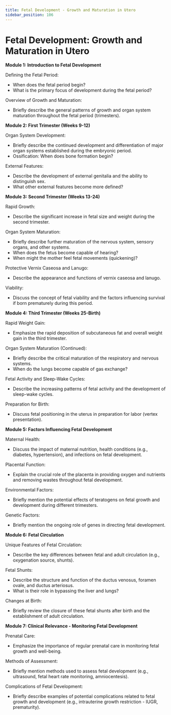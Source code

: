 ```yaml
---
title: Fetal Development - Growth and Maturation in Utero
sidebar_position: 106
---
```


# Fetal Development: Growth and Maturation in Utero

**Module 1: Introduction to Fetal Development**

Defining the Fetal Period:
* When does the fetal period begin?
* What is the primary focus of development during the fetal period?

Overview of Growth and Maturation:
* Briefly describe the general patterns of growth and organ system maturation throughout the fetal period (trimesters).

**Module 2: First Trimester (Weeks 9-12)**

Organ System Development:
* Briefly describe the continued development and differentiation of major organ systems established during the embryonic period.
* Ossification: When does bone formation begin?

External Features:
* Describe the development of external genitalia and the ability to distinguish sex.
* What other external features become more defined?

**Module 3: Second Trimester (Weeks 13-24)**

Rapid Growth:
* Describe the significant increase in fetal size and weight during the second trimester.

Organ System Maturation:
* Briefly describe further maturation of the nervous system, sensory organs, and other systems.
* When does the fetus become capable of hearing?
* When might the mother feel fetal movements (quickening)?

Protective Vernix Caseosa and Lanugo:
* Describe the appearance and functions of vernix caseosa and lanugo.

Viability:
* Discuss the concept of fetal viability and the factors influencing survival if born prematurely during this period.

**Module 4: Third Trimester (Weeks 25-Birth)**

Rapid Weight Gain:
* Emphasize the rapid deposition of subcutaneous fat and overall weight gain in the third trimester.

Organ System Maturation (Continued):
* Briefly describe the critical maturation of the respiratory and nervous systems.
* When do the lungs become capable of gas exchange?

Fetal Activity and Sleep-Wake Cycles:
* Describe the increasing patterns of fetal activity and the development of sleep-wake cycles.

Preparation for Birth:
* Discuss fetal positioning in the uterus in preparation for labor (vertex presentation).

**Module 5: Factors Influencing Fetal Development**

Maternal Health:
* Discuss the impact of maternal nutrition, health conditions (e.g., diabetes, hypertension), and infections on fetal development.

Placental Function:
* Explain the crucial role of the placenta in providing oxygen and nutrients and removing wastes throughout fetal development.

Environmental Factors:
* Briefly mention the potential effects of teratogens on fetal growth and development during different trimesters.

Genetic Factors:
* Briefly mention the ongoing role of genes in directing fetal development.

**Module 6: Fetal Circulation**

Unique Features of Fetal Circulation:
* Describe the key differences between fetal and adult circulation (e.g., oxygenation source, shunts).

Fetal Shunts:
* Describe the structure and function of the ductus venosus, foramen ovale, and ductus arteriosus.
* What is their role in bypassing the liver and lungs?

Changes at Birth:
* Briefly review the closure of these fetal shunts after birth and the establishment of adult circulation.

**Module 7: Clinical Relevance - Monitoring Fetal Development**

Prenatal Care:
* Emphasize the importance of regular prenatal care in monitoring fetal growth and well-being.

Methods of Assessment:
* Briefly mention methods used to assess fetal development (e.g., ultrasound, fetal heart rate monitoring, amniocentesis).

Complications of Fetal Development:
* Briefly describe examples of potential complications related to fetal growth and development (e.g., intrauterine growth restriction - IUGR, prematurity).